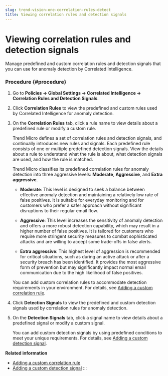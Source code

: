 ```yaml
---
slug: trend-vision-one-correlation-rules-detect
title: Viewing correlation rules and detection signals
---
```

# Viewing correlation rules and detection signals

Manage predefined and custom correlation rules and detection signals that you can use for anomaly detection by Correlated Intelligence.

### Procedure {#procedure}

1.  Go to **Policies → Global Settings → Correlated Intelligence → Correlation Rules and Detection Signals**.

2.  Click **Correlation Rules** to view the predefined and custom rules used by Correlated Intelligence for anomaly detection.

3.  On the **Correlation Rules** tab, click a rule name to view details about a predefined rule or modify a custom rule.

    Trend Micro defines a set of correlation rules and detection signals, and continually introduces new rules and signals. Each predefined rule consists of one or multiple predefined detection signals. View the details about a rule to understand what the rule is about, what detection signals are used, and how the rule is matched.

    Trend Micro classifies its predefined correlation rules for anomaly detection into three aggressive levels: **Moderate**, **Aggressive**, and **Extra aggressive**.

    - **Moderate**: This level is designed to seek a balance between effective anomaly detection and maintaining a relatively low rate of false positives. It is suitable for everyday monitoring and for customers who prefer a safer approach without significant disruptions to their regular email flow.

    - **Aggressive**: This level increases the sensitivity of anomaly detection and offers a more robust detection capability, which may result in a higher number of false positives. It is tailored for customers who require more stringent security measures to combat sophisticated attacks and are willing to accept some trade-offs in false alerts.

    - **Extra aggressive**: This highest level of aggression is recommended for critical situations, such as during an active attack or after a security breach has been identified. It provides the most aggressive form of prevention but may significantly impact normal email communication due to the high likelihood of false positives.

    You can add custom correlation rules to accommodate detection requirements in your environment. For details, see [Adding a custom correlation rule](add-custom-correlation-rule.mdx).

4.  Click **Detection Signals** to view the predefined and custom detection signals used by correlation rules for anomaly detection.

5.  On the **Detection Signals** tab, click a signal name to view details about a predefined signal or modify a custom signal.

    You can add custom detection signals by using predefined conditions to meet your unique requirements. For details, see [Adding a custom detection signal](add-custom-detection-signal.mdx).

**Related information**

- [Adding a custom correlation rule](add-custom-correlation-rule.md "Add custom correlation rules to accommodate detection requirements in your environment.")
- [Adding a custom detection signal](add-custom-detection-signal.md "Add custom detection signals that are unique and critical to your environment.")
:::
